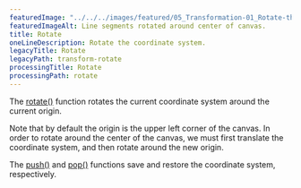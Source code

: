 ---
featuredImage: "../../../images/featured/05_Transformation-01_Rotate-thumbnail.png"
featuredImageAlt: Line segments rotated around center of canvas.
title: Rotate
oneLineDescription: Rotate the coordinate system.
legacyTitle: Rotate
legacyPath: transform-rotate   
processingTitle: Rotate
processingPath: rotate
---

The
<a href="/reference/p5/rotate/">rotate()</a>
function rotates the current coordinate system around the current
origin.

Note that by default the origin is the upper left corner of the canvas.
In order to rotate around the center of the canvas, we must first
translate the coordinate system, and then rotate around the new origin.

The 
<a href="/reference/p5/push/">push()</a>
and
<a href="/reference/p5/pop/">pop()</a>
functions save and restore the coordinate system, respectively.